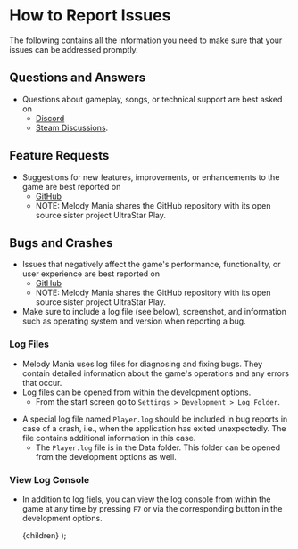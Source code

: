 
# How to Report Issues
The following contains all the information you need to make sure that your issues can be addressed promptly.

## Questions and Answers
- Questions about gameplay, songs, or technical support are best asked on
    - [Discord](https://discord.gg/PAUJFKCGbb)
    - [Steam Discussions](https://steamcommunity.com/app/2394070/discussions/).

## Feature Requests
- Suggestions for new features, improvements, or enhancements to the game are best reported on
    - [GitHub](https://github.com/UltraStar-Deluxe/Play)
    - NOTE: Melody Mania shares the GitHub repository with its open source sister project UltraStar Play.

## Bugs and Crashes
- Issues that negatively affect the game's performance, functionality, or user experience are best reported on
    - [GitHub](https://github.com/UltraStar-Deluxe/Play)
    - NOTE: Melody Mania shares the GitHub repository with its open source sister project UltraStar Play.
- Make sure to include a log file (see below), screenshot, and information such as operating system and version when reporting a bug.

### Log Files
- Melody Mania uses log files for diagnosing and fixing bugs. They contain detailed information about the game's operations and any errors that occur.
- Log files can be opened from within the development options.
    - From the start screen go to `Settings > Development > Log Folder`.
<TutorialVideo src="/videos/how-to-find-log-file.webm" />

- A special log file named `Player.log` should be included in bug reports in case of a crash, i.e., when the application has exited unexpectedly. The file contains additional information in this case.
    - The `Player.log` file is in the Data folder. This folder can be opened from the development options as well.
<TutorialVideo src="/videos/how-to-find-player-log-file.webm" />

### View Log Console
- In addition to log fiels, you can view the log console from within the game at any time by pressing `F7` or via the corresponding button in the development options.

    <MdxLayoutComponent>{children}</MdxLayoutComponent>
);
